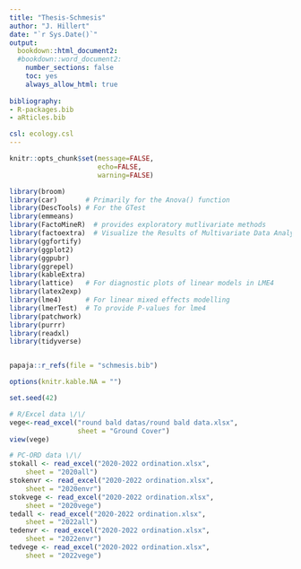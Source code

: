 ```yaml
---
title: "Thesis-Schmesis"
author: "J. Hillert"
date: "`r Sys.Date()`"
output:
  bookdown::html_document2:
  #bookdown::word_document2:
    number_sections: false
    toc: yes
    always_allow_html: true
    
bibliography:
- R-packages.bib
- aRticles.bib

csl: ecology.csl
---
```



```r

knitr::opts_chunk$set(message=FALSE,
                      echo=FALSE,
                      warning=FALSE)

library(broom)
library(car)       # Primarily for the Anova() function
library(DescTools) # For the GTest
library(emmeans)
library(FactoMineR)  # provides exploratory mutlivariate methods
library(factoextra)  # Visualize the Results of Multivariate Data Analyses
library(ggfortify)
library(ggplot2)
library(ggpubr)
library(ggrepel)
library(kableExtra)
library(lattice)   # For diagnostic plots of linear models in LME4
library(latex2exp)
library(lme4)      # For linear mixed effects modelling
library(lmerTest)  # To provide P-values for lme4
library(patchwork)
library(purrr)
library(readxl)
library(tidyverse)


papaja::r_refs(file = "schmesis.bib")

options(knitr.kable.NA = "")

set.seed(42)


```

```r

# R/Excel data \/\/
vege<-read_excel("round bald datas/round bald data.xlsx",
                 sheet = "Ground Cover")
view(vege)

# PC-ORD data \/\/
stokall <- read_excel("2020-2022 ordination.xlsx", 
    sheet = "2020all")
stokenvr <- read_excel("2020-2022 ordination.xlsx", 
    sheet = "2020envr")
stokvege <- read_excel("2020-2022 ordination.xlsx", 
    sheet = "2020vege")
tedall <- read_excel("2020-2022 ordination.xlsx", 
    sheet = "2022all")
tedenvr <- read_excel("2020-2022 ordination.xlsx", 
    sheet = "2022envr")
tedvege <- read_excel("2020-2022 ordination.xlsx", 
    sheet = "2022vege")

```
